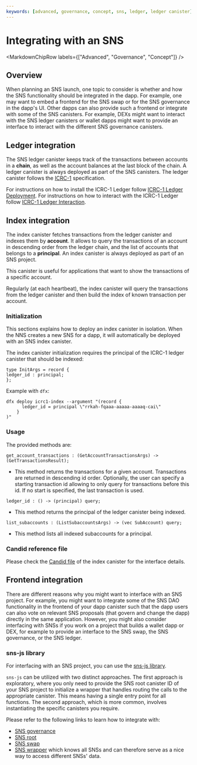 ```yaml
---
keywords: [advanced, governance, concept, sns, ledger, ledger canister]
---
```



# Integrating with an SNS

<MarkdownChipRow labels={["Advanced", "Governance", "Concept"]} />

## Overview

When planning an SNS launch, one topic to consider is whether and how the SNS functionality should be integrated in the dapp.
For example, one may want to embed a frontend for the SNS swap or for the SNS governance in the dapp's UI.
Other dapps can also provide such a frontend or integrate with some of the SNS canisters.
For example, DEXs might want to interact with the SNS ledger canisters or wallet dapps might want to provide an interface to interact with the different SNS governance canisters.

## Ledger integration

The SNS ledger canister keeps track of the transactions between accounts in a **chain**,
as well as the account balances at the last block of the chain.
A ledger canister is always deployed as part of the SNS canisters.
The ledger canister follows the [ICRC-1](https://github.com/dfinity/ICRC-1) specification.

For instructions on how to install the ICRC-1 Ledger follow [ICRC-1 Ledger Deployment](/docs/current/developer-docs/defi/bigrc-1/bigrc1-ledger-setup).
For instructions on how to interact with the ICRC-1 Ledger follow [ICRC-1 Ledger Interaction](/docs/current/developer-docs/defi/bigrc-1/using-bigrc1-ledger).

## Index integration

The index canister fetches transactions from the ledger canister and indexes them by **account**.
It allows to query the transactions of an account in descending order from the ledger chain, and the list of accounts that belongs to a **principal**.
An index canister is always deployed as part of an SNS project.

This canister is useful for applications that want to show the transactions of a specific account.

Regularly (at each heartbeat), the index canister will query the transactions from
the ledger canister and then build the index of known transaction per account.

### Initialization

This sections explains how to deploy an index canister in isolation.
When the NNS creates a new SNS for a dapp, it will automatically be deployed with an SNS index canister.

The index canister initialization requires the principal of the ICRC-1 ledger canister that should be indexed:

```
type InitArgs = record {
ledger_id : principal;
};
```

Example with `dfx`:

```shell
dfx deploy icrc1-index --argument "(record {
      ledger_id = principal \"rrkah-fqaaa-aaaaa-aaaaq-cai\"
    }
)"
```

### Usage

The provided methods are:

```
get_account_transactions : (GetAccountTransactionsArgs) -> (GetTransactionsResult);
```
- This method returns the transactions for a given account. Transactions are returned in descending id order.
Optionally, the user can specify a starting transaction id allowing to only query for transactions before this id. If no start is specified, the last transaction is used.

```
ledger_id : () -> (principal) query;
```
- This method returns the principal of the ledger canister being indexed.

```
list_subaccounts : (ListSubaccountsArgs) -> (vec SubAccount) query;
```
- This method lists all indexed subaccounts for a principal.

### Candid reference file

Please check the [Candid file](https://gitlab.com/dfinity-lab/public/ic/-/blob/master/rs/rosetta-api/icrc1/index/index.did) of the index canister for the interface details.

## Frontend integration

There are different reasons why you might want to interface with an SNS project.
For example, you might want to integrate some of the SNS DAO functionality in the frontend of your dapp canister such that the dapp users can also vote on relevant SNS proposals (that govern and change the dapp) directly in the same application.
However, you might also consider interfacing with SNSs if you work on a project that builds a wallet dapp or DEX, for example to provide an interface to the SNS swap, the SNS governance, or the SNS ledger.

### sns-js library
For interfacing with an SNS project, you can use the [sns-js library](https://github.com/dfinity/ic-js/blob/main/packages/sns/README.md).

`sns-js` can be utilized with two distinct approaches.
The first approach is exploratory, where you only need to provide the SNS root canister ID of your SNS project to initialize a wrapper that handles routing the calls to the appropriate canister. This means having a single entry point for all functions.
The second approach, which is more common, involves instantiating the specific canisters you require.

Please refer to the following links to learn how to integrate with:
* [SNS governance](https://github.com/dfinity/ic-js/blob/main/packages/sns/README.md#factory-snsgovernancecanister)
* [SNS root](https://github.com/dfinity/ic-js/blob/main/packages/sns/README.md#factory-snsrootcanister)
* [SNS swap](https://github.com/dfinity/ic-js/blob/main/packages/sns/README.md#factory-snsswapcanister)
* [SNS wrapper](https://github.com/dfinity/ic-js/blob/main/packages/sns/README.md#factory-snswrapper) which knows all SNSs and can therefore serve as a nice way to access different SNSs' data.
